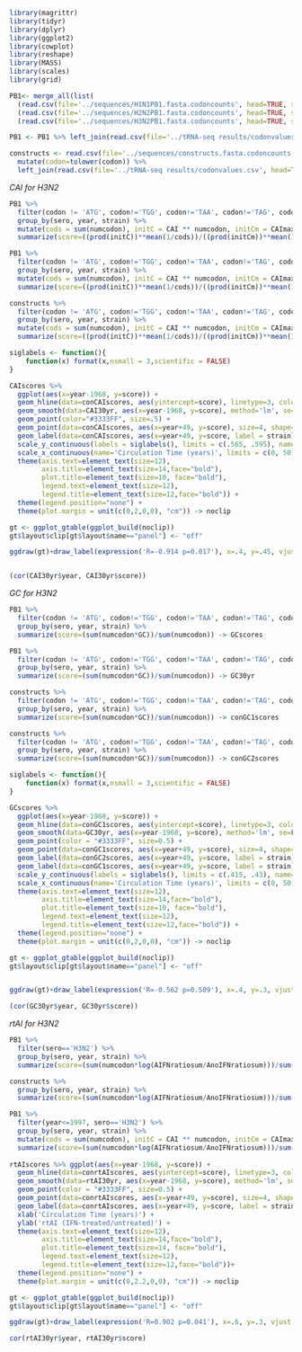 ```r
library(magrittr)
library(tidyr)
library(dplyr)
library(ggplot2)
library(cowplot)
library(reshape)
library(MASS)
library(scales)
library(grid)
```
```r
PB1<- merge_all(list(
  (read.csv(file='../sequences/H1N1PB1.fasta.codoncounts', head=TRUE, sep='\t')%>%mutate(sero='H1N1')), 
  (read.csv(file='../sequences/H2N2PB1.fasta.codoncounts', head=TRUE, sep='\t')%>%mutate(sero='H2N2')),
  (read.csv(file='../sequences/H3N2PB1.fasta.codoncounts', head=TRUE, sep='\t')%>%mutate(sero='H3N2'))), all.x=TRUE, all.y=TRUE)

PB1 <- PB1 %>% left_join(read.csv(file='../tRNA-seq results/codonvalues.csv', head=TRUE, sep=','))

constructs <- read.csv(file='../sequences/constructs.fasta.codoncounts', head=TRUE, sep='\t') %>% 
  mutate(codon=tolower(codon)) %>% 
  left_join(read.csv(file='../tRNA-seq results/codonvalues.csv', head=TRUE, sep=','))
```

*CAI for H3N2*
```r
PB1 %>% 
  filter(codon != 'ATG', codon!='TGG', codon!='TAA', codon!='TAG', codon!='TGA', sero=='H3N2') %>%
  group_by(sero, year, strain) %>% 
  mutate(cods = sum(numcodon), initC = CAI ** numcodon, initCm = CAImax ** numcodon) %>% 
  summarize(score=((prod(initC))**mean(1/cods))/((prod(initCm))**mean(1/cods))) -> CAIscores

PB1 %>% 
  filter(codon != 'ATG', codon!='TGG', codon!='TAA', codon!='TAG', codon!='TGA', year<=1998, sero=='H3N2') %>%
  group_by(sero, year, strain) %>% 
  mutate(cods = sum(numcodon), initC = CAI ** numcodon, initCm = CAImax ** numcodon) %>% 
  summarize(score=((prod(initC))**mean(1/cods))/((prod(initCm))**mean(1/cods))) -> CAI30yr

constructs %>%
  filter(codon != 'ATG', codon!='TGG', codon!='TAA', codon!='TAG', codon!='TGA') %>%
  group_by(sero, year, strain) %>% 
  mutate(cods = sum(numcodon), initC = CAI ** numcodon, initCm = CAImax ** numcodon) %>% 
  summarize(score=((prod(initC))**mean(1/cods))/((prod(initCm))**mean(1/cods))) -> conCAIscores

siglabels <- function(){
    function(x) format(x,nsmall = 3,scientific = FALSE)
}

CAIscores %>% 
  ggplot(aes(x=year-1968, y=score)) + 
  geom_hline(data=conCAIscores, aes(yintercept=score), linetype=3, color="#000000") +
  geom_smooth(data=CAI30yr, aes(x=year-1968, y=score), method='lm', se=FALSE, fullrange=TRUE, color='darkgrey', size=0.5) +
  geom_point(color="#3333FF", size=.5) +
  geom_point(data=conCAIscores, aes(x=year+49, y=score), size=4, shape=18, color="#000000") +
  geom_label(data=conCAIscores, aes(x=year+49, y=score, label = strain), size=4, hjust = 0, nudge_x = .05, color="#000000") +
  scale_y_continuous(labels = siglabels(), limits = c(.565, .595), name='CAI') +
  scale_x_continuous(name='Circulation Time (years)', limits = c(0, 50)) +
  theme(axis.text=element_text(size=12), 
        axis.title=element_text(size=14,face="bold"), 
        plot.title=element_text(size=10, face="bold"),
        legend.text=element_text(size=12),
        legend.title=element_text(size=12,face="bold")) + 
  theme(legend.position="none") + 
  theme(plot.margin = unit(c(0,2,0,0), "cm")) -> noclip

gt <- ggplot_gtable(ggplot_build(noclip))
gt$layout$clip[gt$layout$name=="panel"] <- "off"

ggdraw(gt)+draw_label(expression('R=-0.914 p=0.017'), x=.4, y=.45, vjust = 1, hjust = 1, size = 14, fontface = 'bold')


(cor(CAI30yr$year, CAI30yr$score))
```

*GC for H3N2*
```r
PB1 %>% 
  filter(codon != 'ATG', codon!='TGG', codon!='TAA', codon!='TAG', codon!='TGA', sero=='H3N2') %>%
  group_by(sero, year, strain) %>% 
  summarize(score=(sum(numcodon*GC))/sum(numcodon)) -> GCscores

PB1 %>% 
  filter(codon != 'ATG', codon!='TGG', codon!='TAA', codon!='TAG', codon!='TGA', year<=1998, sero=='H3N2') %>%
  group_by(sero, year, strain) %>% 
  summarize(score=(sum(numcodon*GC))/sum(numcodon)) -> GC30yr

constructs %>% 
  filter(codon != 'ATG', codon!='TGG', codon!='TAA', codon!='TAG', codon!='TGA', strain!='Construct #1') %>%
  group_by(sero, year, strain) %>% 
  summarize(score=(sum(numcodon*GC))/sum(numcodon)) -> conGC1scores

constructs %>% 
  filter(codon != 'ATG', codon!='TGG', codon!='TAA', codon!='TAG', codon!='TGA', strain=='Construct #1') %>%
  group_by(sero, year, strain) %>% 
  summarize(score=(sum(numcodon*GC))/sum(numcodon)) -> conGC2scores

siglabels <- function(){
    function(x) format(x,nsmall = 3,scientific = FALSE)
}

GCscores %>%
  ggplot(aes(x=year-1968, y=score)) + 
  geom_hline(data=conGC1scores, aes(yintercept=score), linetype=3, color="#000000") +
  geom_smooth(data=GC30yr, aes(x=year-1968, y=score), method='lm', se=FALSE, fullrange=TRUE, color='darkgrey', size=0.5) +
  geom_point(color = "#3333FF", size=0.5) +
  geom_point(data=conGC1scores, aes(x=year+49, y=score), size=4, shape=18, color="#000000") +
  geom_label(data=conGC2scores, aes(x=year+49, y=score, label = strain), size=4, hjust = 0, vjust = -.55, nudge_x = 0.05, color="#000000") +
  geom_label(data=conGC1scores, aes(x=year+49, y=score, label = strain), size=4, hjust = 0, nudge_x = 0.05, color="#000000") +
  scale_y_continuous(labels = siglabels(), limits = c(.415, .43), name='GC content') +
  scale_x_continuous(name='Circulation Time (years)', limits = c(0, 50)) +
  theme(axis.text=element_text(size=12), 
        axis.title=element_text(size=14,face="bold"), 
        plot.title=element_text(size=10, face="bold"),
        legend.text=element_text(size=12),
        legend.title=element_text(size=12,face="bold")) + 
  theme(legend.position="none") + 
  theme(plot.margin = unit(c(0,2,0,0), "cm")) -> noclip

gt <- ggplot_gtable(ggplot_build(noclip))
gt$layout$clip[gt$layout$name=="panel"] <- "off"


ggdraw(gt)+draw_label(expression('R=-0.562 p=0.509'), x=.4, y=.3, vjust = 1, hjust = 1, size = 14, fontface = 'bold')

(cor(GC30yr$year, GC30yr$score))
```

*rtAI for H3N2*
```r
PB1 %>%
  filter(sero=='H3N2') %>%
  group_by(sero, year, strain) %>%
  summarize(score=(sum(numcodon*log(AIFNratiosum/AnoIFNratiosum)))/sum(numcodon)) -> rtAIscores

constructs %>%
  group_by(sero, year, strain) %>%
  summarize(score=(sum(numcodon*log(AIFNratiosum/AnoIFNratiosum)))/sum(numcodon)) -> conrtAIscores

PB1 %>% 
  filter(year<=1997, sero=='H3N2') %>%
  group_by(sero, year, strain) %>% 
  mutate(cods = sum(numcodon), initC = CAI ** numcodon, initCm = CAImax ** numcodon) %>% 
  summarize(score=(sum(numcodon*log(AIFNratiosum/AnoIFNratiosum)))/sum(numcodon)) -> rtAI30yr
  
rtAIscores %>% ggplot(aes(x=year-1968, y=score)) + 
  geom_hline(data=conrtAIscores, aes(yintercept=score), linetype=3, color="#000000") +
  geom_smooth(data=rtAI30yr, aes(x=year-1968, y=score), method='lm', se=FALSE, fullrange=TRUE, color='darkgrey', size=0.5) +
  geom_point(color = "#3333FF", size=0.5) + 
  geom_point(data=conrtAIscores, aes(x=year+49, y=score), size=4, shape=18, color="#000000") +
  geom_label(data=conrtAIscores, aes(x=year+49, y=score, label = strain), size=4, hjust = 0, nudge_x = .05, color="#000000") +
  xlab('Circulation Time (years)') + 
  ylab('rtAI (IFN-treated/untreated)') +
  theme(axis.text=element_text(size=12), 
        axis.title=element_text(size=14,face="bold"), 
        plot.title=element_text(size=14, face="bold"),
        legend.text=element_text(size=12),
        legend.title=element_text(size=12,face="bold"))+
  theme(legend.position="none") + 
  theme(plot.margin = unit(c(0,2.2,0,0), "cm")) -> noclip

gt <- ggplot_gtable(ggplot_build(noclip))
gt$layout$clip[gt$layout$name=="panel"] <- "off"

ggdraw(gt)+draw_label(expression('R=0.902 p=0.041'), x=.6, y=.3, vjust = 1, hjust = 1, size = 14, fontface = 'bold')

cor(rtAI30yr$year, rtAI30yr$score)
```